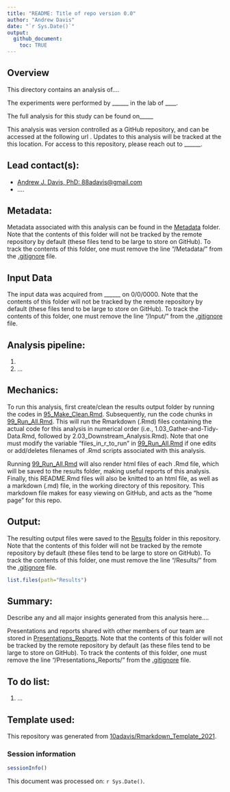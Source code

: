 ```yaml
---
title: "README: Title of repo version 0.0"
author: "Andrew Davis"
date: "`r Sys.Date()`"
output:
  github_document:
    toc: TRUE
---
```


## Overview

This directory contains an analysis of....


The experiments were performed by ______ in the lab of ____.

The full analysis for this study can be found on_____

This analysis was version controlled as a GitHub repository, and can be accessed at the following url [](). Updates to this analysis will be tracked at the this location. For access to this repository, please reach out to ______.

## Lead contact(s):

* [Andrew J. Davis, PhD: 88adavis@gmail.com](mailto:88adavis@gmail.com)
* ....


## Metadata:

Metadata associated with this analysis can be found in the [Metadata](Metadata) folder. Note that the contents of this folder will not be tracked by the remote repository by default (these files tend to be large to store on GitHub). To track the contents of this folder, one must remove the line "/Metadata/" from the [.gitignore](.gitignore) file.


## Input Data

The input data was acquired from ______ on  0/0/0000. Note that the contents of this folder will not be tracked by the remote repository by default (these files tend to be large to store on GitHub). To track the contents of this folder, one must remove the line "/Input/" from the [.gitignore](.gitignore) file.

## Analysis pipeline:

1. 
2.
...


## Mechanics:

To run this analysis, first create/clean the results output folder by running the codes in [95_Make_Clean.Rmd](). Subsequently, run the code chunks in [99_Run_All.Rmd](R_scripts/99_Run_All.Rmd). This will run the Rmarkdown (.Rmd) files containing the actual code for this analysis in numerical order (i.e., 1.03_Gather-and-Tidy-Data.Rmd, followed by 2.03_Downstream_Analysis.Rmd). Note that one must modify the variable "files_in_r_to_run" in [99_Run_All.Rmd](R_scripts/99_Run_All.Rmd) if one edits or add/deletes filenames of .Rmd scripts associated with this analysis. 

Running [99_Run_All.Rmd](R_scripts/99_Run_All.Rmd) will also render html files of each .Rmd file, which will be saved to the results folder, making useful reports of this analysis. Finally, this README.Rmd files will also be knitted to an html file, as well as a markdown (.md) file, in the working directory of this repository. This markdown file makes for easy viewing on GitHub, and acts as the "home page" for this repo.


## Output:

The resulting output files were saved to the [Results](Results) folder in this repository. Note that the contents of this folder will not be tracked by the remote repository by default (these files tend to be large to store on GitHub). To track the contents of this folder, one must remove the line "/Results/" from the [.gitignore](.gitignore) file.
 
```r
list.files(path="Results")
```


## Summary: 

Describe any and all major insights generated from this analysis here....

Presentations and reports shared with other members of our team are stored in [Presentations_Reports](Presentations_Reports). Note that the contents of this folder will not be tracked by the remote repository by default (as these files tend to be large to store on GitHub). To track the contents of this folder, one must remove the line "/Presentations_Reports/" from the [.gitignore](.gitignore) file.


## To do list:

1. 
...

## Template used:
This repository was generated from [10adavis/Rmarkdown_Template_2021](https://github.com/10adavis/Rmarkdown_Template).  

### Session information

```r
sessionInfo()
```

This document was processed on: `r Sys.Date()`.




